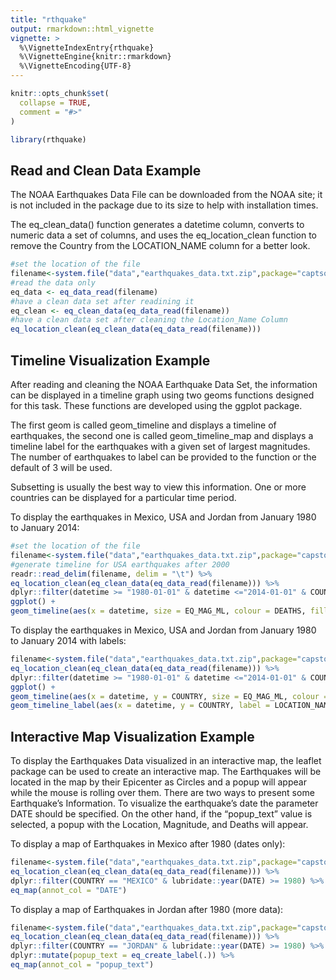 ```yaml
---
title: "rthquake"
output: rmarkdown::html_vignette
vignette: >
  %\VignetteIndexEntry{rthquake}
  %\VignetteEngine{knitr::rmarkdown}
  %\VignetteEncoding{UTF-8}
---
```


```r
knitr::opts_chunk$set(
  collapse = TRUE,
  comment = "#>"
)
```

```r
library(rthquake)
```


## Read and Clean Data Example

The NOAA Earthquakes Data File can be downloaded from the NOAA site; it is not included in the package due to its size to help with installation times.  

The eq_clean_data() function generates a datetime column, converts to numeric data a set of columns, and uses the eq_location_clean function to remove the Country from the LOCATION_NAME column for a better look.

```r
#set the location of the file
filename<-system.file("data","earthquakes_data.txt.zip",package="captsone")
#read the data only
eq_data <- eq_data_read(filename)
#have a clean data set after readining it
eq_clean <- eq_clean_data(eq_data_read(filename))
#have a clean data set after cleaning the Location_Name Column
eq_location_clean(eq_clean_data(eq_data_read(filename)))
```


## Timeline Visualization Example

After reading and cleaning the NOAA Earthquake Data Set, the information can be displayed in a timeline graph using two geoms functions designed for this task. These functions are developed using the ggplot package.

The first geom is called geom_timeline and displays a timeline of earthquakes, the second one is called geom_timeline_map and displays a timeline label for the earthquakes with a given set of largest magnitudes. The number of earthquakes to label can be provided to the function or the default of 3 will be used.

Subsetting is usually the best way to view this information.  One or more countries can be displayed for a particular time period.

To display the earthquakes in Mexico, USA and Jordan from January 1980 to January 2014:

```r
#set the location of the file
filename<-system.file("data","earthquakes_data.txt.zip",package="capstone")
#generate timeline for USA earthquakes after 2000
readr::read_delim(filename, delim = "\t") %>%
eq_location_clean(eq_clean_data(eq_data_read(filename))) %>%
dplyr::filter(datetime >= "1980-01-01" & datetime <="2014-01-01" & COUNTRY == c("MEXICO","USA", "JORDAN"))%>%
ggplot() +
geom_timeline(aes(x = datetime, size = EQ_MAG_ML, colour = DEATHS, fill = DEATHS))
```

To display the earthquakes in Mexico, USA and Jordan from January 1980 to January 2014 with labels:

```r
filename<-system.file("data","earthquakes_data.txt.zip",package="capstone")
eq_location_clean(eq_clean_data(eq_data_read(filename))) %>%
dplyr::filter(datetime >= "1980-01-01" & datetime <="2014-01-01" & COUNTRY == c("MEXICO","USA", "JORDAN"))%>%
ggplot() +
geom_timeline(aes(x = datetime, y = COUNTRY, size = EQ_MAG_ML, colour = DEATHS, fill = DEATHS)) +
geom_timeline_label(aes(x = datetime, y = COUNTRY, label = LOCATION_NAME, number = 3, max_aes = EQ_MAG_ML))
```


## Interactive Map Visualization Example

To display the Earthquakes Data visualized in an interactive map, the leaflet package can be used to create an interactive map. The Earthquakes will be located in the map by their Epicenter as Circles and a popup will appear while the mouse is rolling over them. There are two ways to present some Earthquake's Information. To visualize the earthquake's date the parameter DATE should be specified. On the other hand, if the "popup_text" value is selected, a popup with the Location, Magnitude, and Deaths will appear.

To display a map of Earthquakes in Mexico after 1980 (dates only):

```r
filename<-system.file("data","earthquakes_data.txt.zip",package="capstone")
eq_location_clean(eq_clean_data(eq_data_read(filename))) %>%
dplyr::filter(COUNTRY == "MEXICO" & lubridate::year(DATE) >= 1980) %>%
eq_map(annot_col = "DATE")
```


To display a map of Earthquakes in Jordan after 1980 (more data):


```r
filename<-system.file("data","earthquakes_data.txt.zip",package="capstone")
eq_location_clean(eq_clean_data(eq_data_read(filename))) %>%
dplyr::filter(COUNTRY == "JORDAN" & lubridate::year(DATE) >= 1980) %>%
dplyr::mutate(popup_text = eq_create_label(.)) %>%
eq_map(annot_col = "popup_text")
```
